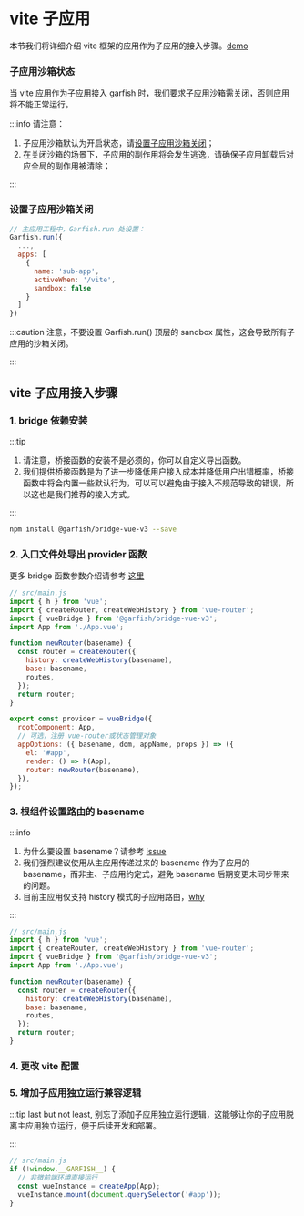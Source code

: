 # vite 子应用


本节我们将详细介绍 vite 框架的应用作为子应用的接入步骤。[demo](https://github.com/modern-js-dev/garfish/tree/main/dev/app-vue-vite)

### 子应用沙箱状态

当 vite 应用作为子应用接入 garfish 时，我们要求子应用沙箱需关闭，否则应用将不能正常运行。

:::info 请注意：
1. 子应用沙箱默认为开启状态，请[设置子应用沙箱关闭](/guide/demo/vite#设置子应用沙箱关闭)；
2. 在关闭沙箱的场景下，子应用的副作用将会发生逃逸，请确保子应用卸载后对应全局的副作用被清除；

:::

### 设置子应用沙箱关闭

```js
// 主应用工程中，Garfish.run 处设置：
Garfish.run({
  ...,
  apps: [
    {
      name: 'sub-app',
      activeWhen: '/vite',
      sandbox: false
    }
  ]
})
```

:::caution
注意，不要设置 Garfish.run() 顶层的 sandbox 属性，这会导致所有子应用的沙箱关闭。

:::

## vite 子应用接入步骤

### 1. bridge 依赖安装

:::tip
1. 请注意，桥接函数的安装不是必须的，你可以自定义导出函数。
2. 我们提供桥接函数是为了进一步降低用户接入成本并降低用户出错概率，桥接函数中将会内置一些默认行为，可以可以避免由于接入不规范导致的错误，所以这也是我们推荐的接入方式。

:::

```bash npm2yarn
npm install @garfish/bridge-vue-v3 --save
```
### 2. 入口文件处导出 provider 函数

更多 bridge 函数参数介绍请参考 [这里](/guide/bridge)

```js
// src/main.js
import { h } from 'vue';
import { createRouter, createWebHistory } from 'vue-router';
import { vueBridge } from '@garfish/bridge-vue-v3';
import App from './App.vue';

function newRouter(basename) {
  const router = createRouter({
    history: createWebHistory(basename),
    base: basename,
    routes,
  });
  return router;
}

export const provider = vueBridge({
  rootComponent: App,
  // 可选，注册 vue-router或状态管理对象
  appOptions: ({ basename, dom, appName, props }) => ({
    el: '#app',
    render: () => h(App),
    router: newRouter(basename),
  }),
});
```

### 3. 根组件设置路由的 basename

:::info
1. 为什么要设置 basename？请参考 [issue](../../issues/childApp.md#子应用拿到-basename-的作用)
2. 我们强烈建议使用从主应用传递过来的 basename 作为子应用的 basename，而非主、子应用约定式，避免 basename 后期变更未同步带来的问题。
3. 目前主应用仅支持 history 模式的子应用路由，[why](../../issues/childApp.md#为什么主应用仅支持-history-模式)

:::

```js
// src/main.js
import { h } from 'vue';
import { createRouter, createWebHistory } from 'vue-router';
import { vueBridge } from '@garfish/bridge-vue-v3';
import App from './App.vue';

function newRouter(basename) {
  const router = createRouter({
    history: createWebHistory(basename),
    base: basename,
    routes,
  });
  return router;
}
```

### 4. 更改 vite 配置

<ViteConfig />


### 5. 增加子应用独立运行兼容逻辑

:::tip
last but not least, 别忘了添加子应用独立运行逻辑，这能够让你的子应用脱离主应用独立运行，便于后续开发和部署。

:::

```js
// src/main.js
if (!window.__GARFISH__) {
  // 非微前端环境直接运行
  const vueInstance = createApp(App);
  vueInstance.mount(document.querySelector('#app'));
}
```
